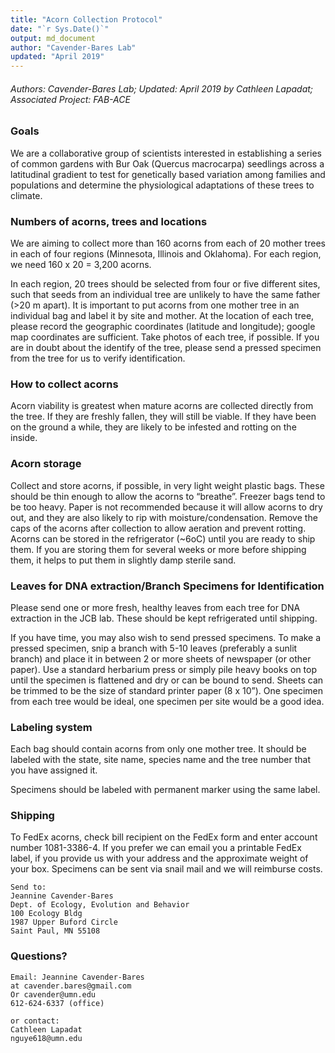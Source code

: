 ```yaml
---
title: "Acorn Collection Protocol"
date: "`r Sys.Date()`"
output: md_document
author: "Cavender-Bares Lab"
updated: "April 2019"
---
```


###### Authors: Cavender-Bares Lab; Updated: April 2019 by Cathleen Lapadat; Associated Project: FAB-ACE

### Goals

We are a collaborative group of scientists interested in establishing a series of common gardens with Bur Oak (Quercus macrocarpa) seedlings across a latitudinal gradient to test for genetically based variation among families and populations and determine the physiological adaptations of these trees to climate. 

### Numbers of acorns, trees and locations

We are aiming to collect more than 160 acorns from each of 20 mother trees in each of four regions (Minnesota, Illinois and Oklahoma). For each region, we need 160 x 20 = 3,200 acorns.   

In each region, 20 trees should be selected from four or five different sites, such that seeds from an individual tree are unlikely to have the same father (>20 m apart).  It is important to put acorns from one mother tree in an individual bag and label it by site and mother. At the location of each tree, please record the geographic coordinates (latitude and longitude); google map coordinates are sufficient. Take photos of each tree, if possible. If you are in doubt about the identify of the tree, please send a pressed specimen from the tree for us to verify identification.   

### How to collect acorns

Acorn viability is greatest when mature acorns are collected directly from the tree. If they are freshly fallen, they will still be viable. If they have been on the ground a while, they are likely to be infested and rotting on the inside.

### Acorn storage

Collect and store acorns, if possible, in very light weight plastic bags. These should be thin enough to allow the acorns to “breathe”. Freezer bags tend to be too heavy. Paper is not recommended because it will allow acorns to dry out, and they are also likely to rip with moisture/condensation. Remove the caps of the acorns after collection to allow aeration and prevent rotting. Acorns can be stored in the refrigerator (~6oC) until you are ready to ship them.  If you are storing them for several weeks or more before shipping them, it helps to put them in slightly damp sterile sand.  

### Leaves for DNA extraction/Branch Specimens for Identification

Please send one or more fresh, healthy leaves from each tree for DNA extraction in the JCB lab. These should be kept refrigerated until shipping.   

If you have time, you may also wish to send pressed specimens. To make a pressed specimen, snip a branch with 5-10 leaves (preferably a sunlit branch) and place it in between 2 or more sheets of newspaper (or other paper). Use a standard herbarium press or simply pile heavy books on top until the specimen is flattened and dry or can be bound to send. Sheets can be trimmed to be the size of standard printer paper (8 x 10”). One specimen from each tree would be ideal, one specimen per site would be a good idea.   

### Labeling system
Each bag should contain acorns from only one mother tree. It should be labeled with the state, site name, species name and the tree number that you have assigned it.  

Specimens should be labeled with permanent marker using the same label.  

### Shipping

To FedEx acorns, check bill recipient on the FedEx form and enter account number 1081-3386-4.  If you prefer we can email you a printable FedEx label, if you provide us with your address and the approximate weight of your box.  Specimens can be sent via snail mail and we will reimburse costs.  
```
Send to:  
Jeannine Cavender-Bares  
Dept. of Ecology, Evolution and Behavior  
100 Ecology Bldg
1987 Upper Buford Circle
Saint Paul, MN 55108
```

### Questions?
```
Email: Jeannine Cavender-Bares 
at cavender.bares@gmail.com
Or cavender@umn.edu
612-624-6337 (office)

or contact:
Cathleen Lapadat
nguye618@umn.edu
```